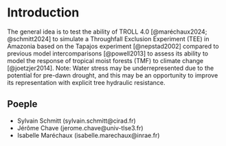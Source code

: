 # Introduction {.unnumbered}

The general idea is to test the ability of TROLL 4.0 [@maréchaux2024; @schmitt2024] to simulate a Throughfall Exclusion Experiment (TEE) in Amazonia based on the Tapajos experiment [@nepstad2002] compared to previous model intercomparisons [@powell2013] to assess its ability to model the response of tropical moist forests (TMF) to climate change [@joetzjer2014]. Note: Water stress may be underrepresented due to the potential for pre-dawn drought, and this may be an opportunity to improve its representation with explicit tree hydraulic resistance.

## Poeple

-   Sylvain Schmitt (sylvain.schmitt\@cirad.fr)
-   Jérôme Chave (jerome.chave\@univ-tlse3.fr)
-   Isabelle Maréchaux (isabelle.marechaux\@inrae.fr)
